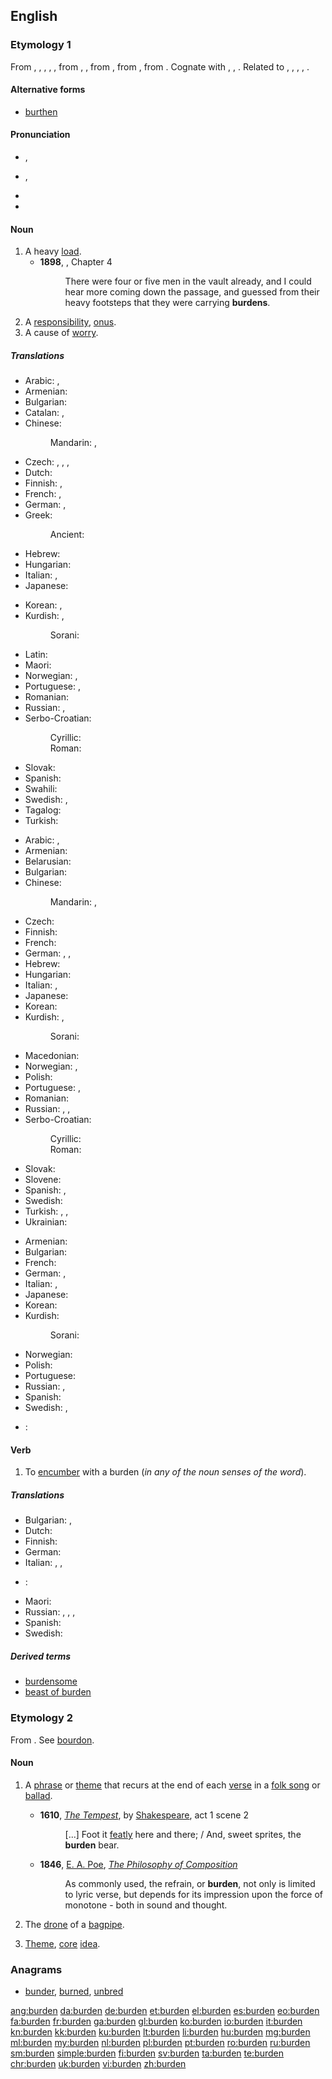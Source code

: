 ==English==
{{wikipedia}}

===Etymology 1===
From {{etyl|enm|en}} {{term|burden|lang=enm}}, {{term|birden|lang=enm}}, {{term|burthen|lang=enm}}, {{term|birthen|lang=enm}}, {{term|byrthen|lang=enm}}, from {{etyl|ang|en}} {{term|byrden|lang=ang}}, {{term|byrþen||burden, load, weight; charge, duty|lang=ang|sc=unicode}}, from {{etyl|gem-pro|en}} {{term/t|gem-pro|*burþinjō||burden}}, from {{etyl|gem-pro|en}} {{term/t|gem-pro|*burþį̄||burden}}, from {{etyl|ine-pro|en}} {{term/t|ine-pro|*bʰer-||to carry, bear}}. Cognate with {{etyl|sco|-}} {{term|burthine||burden|lang=sco}}, {{etyl|gml|-}} {{term|borden||burden|lang=gml}}, {{etyl|gmh|-}} {{term|bürden||burden, load|lang=gmh}}. Related to {{etyl|ang|-}} {{term|byrd||burden|lang=ang}}, {{etyl|de|-}} {{term|Bürde||burden, weight|lang=de}}, {{etyl|da|-}} {{term|byrde||burden|lang=da}}, {{etyl|sv|-}} {{term|börde||burden|lang=sv}}, {{etyl|is|-}} {{term|byrði||burden|lang=is}}.

====Alternative forms====
* [[burthen]] {{qualifier|archaic}}

====Pronunciation====
* {{a|RP}} {{IPA|/ˈbɜːdn/}}, {{X-SAMPA|/"b3:dn/}}
* {{a|GenAm}} {{IPA|/ˈbɝdn/}}, {{X-SAMPA|/"b3`dn/}}
* {{audio|en-us-burden.ogg|Audio (US)}}
* {{rhymes|ɜː(ɹ)dən}}

====Noun====
{{en-noun}}

# A heavy [[load]].
#* '''1898''', {{w|J. Meade Falkner}}, {{w|Moonfleet}} Chapter 4
#*: There were four or five men in the vault already, and I could hear more coming down the passage, and guessed from their heavy footsteps that they were carrying '''burdens'''.
# A [[responsibility]], [[onus]].
# A cause of [[worry]].

=====Translations=====
{{trans-top|heavy load}}
* Arabic: {{t-|ar|حمل|m|tr=ḥiml}}, {{t-|ar|عبء|m|tr=ʿibʾ}}
* Armenian: {{t+|hy|բեռ|tr=beṙ}}
* Bulgarian: {{t+|bg|товар|m|tr=továr}}
* Catalan: {{t+|ca|càrrega|f}}, {{t-|ca|carga}}
* Chinese:
*: Mandarin: {{t|cmn|負荷|sc=Hani}}, {{t|cmn|负荷|tr=fùhè|sc=Hani}}
* Czech: {{t+|cs|břemeno|n}}, {{t-|cs|zatížení|n}}, {{t+|cs|náklad|m}}, {{t-|cs|zátěž|f}}
* Dutch: {{t+|nl|last|m}}
* Finnish: {{t+|fi|kuorma}}, {{t+|fi|taakka}}
* French: {{t+|fr|charge|f}}, {{t+|fr|fardeau|m}}
* German: {{t+|de|Belastung|f}}, {{t+|de|Last|f}}
* Greek:
*: Ancient: {{tø|grc|ἄχθος|n|sc=polytonic}}
* Hebrew: {{t|he|נטל|m|tr=net'el|sc=Hebr}}
* Hungarian: {{t+|hu|teher}}
* Italian: {{t+|it|carico|m}}, {{t+|it|fardello}}
* Japanese: {{t-|ja|積み荷|tr=つみに, tsumini|sc=Jpan}}
{{trans-mid}}
* Korean: {{t|ko|짐|tr=jim|sc=Kore}}, {{t|ko|바리|tr=bari|sc=Kore}}
* Kurdish: {{t|ku|berpirsiyarî|f}}, {{t|ku|bar|m}}
*: Sorani: {{t|ckb|بار گرانی|sc=ku-Arab}}
* Latin: {{t-|la|sarcina}}
* Maori: {{t|mi|wahanga}}
* Norwegian: {{t-|no|byrde|m}}, {{t-|no|belastning|m}}
* Portuguese: {{t+|pt|carga}}, {{t+|pt|fardo|m}}
* Romanian: {{t-|ro|sarcină}}
* Russian: {{t+|ru|ноша|f|tr=nóša}}, {{t+|ru|груз|m|tr=gruz|sc=Cyrl}}
* Serbo-Croatian:
*: Cyrillic: {{t-|sh|бреме|n|alt=бре̏ме}}
*: Roman: {{t-|sh|breme|n|alt=brȅme}}
* Slovak: {{t-|sk|bremeno|n}}
* Spanish: {{t+|es|carga}}
* Swahili: {{t|sw|mzigo}}
* Swedish: {{t+|sv|börda}}, {{t-|sv|belastning}}
* Tagalog: {{t-|tl|dinadalang mabigat}}
* Turkish: {{t+|tr|yük}}
{{trans-bottom}}

{{trans-top|responsibility, onus}}
* Arabic: {{t-|ar|حمل|m|tr=ḥiml}}, {{t-|ar|عبء|m|tr=ʿibʾ}}
* Armenian: {{t+|hy|բեռ|tr=beṙ}}
* Belarusian: {{t-|be|цяжар|m|tr=cjažár|sc=Cyrl}}
* Bulgarian: {{t+|bg|бреме|n|tr=bréme|sc=Cyrl}}
* Chinese:
*: Mandarin: {{t|cmn|負擔|sc=Hani}}, {{t|cmn|负担|tr=fùdān|sc=Hani}}
* Czech: {{t+|cs|břemeno|n}}
* Finnish: {{t+|fi|vastuu}}
* French: {{t+|fr|fardeau|m}}
* German: {{t+|de|Belastung|f}}, {{t+|de|Last|f}}, {{t+|de|Bürde|f}}
* Hebrew: {{t|he|נטל|m|tr=net'el|sc=Hebr}}
* Hungarian: {{t+|hu|teher}}
* Italian: {{t+|it|responsabilità|f}}, {{t+|it|onere|m}}
* Japanese: {{t+|ja|負担|tr=ふたん, futan|sc=Jpan}}
* Korean: {{t|ko|짐|tr=jim|sc=Kore}}
* Kurdish: {{t|ku|berpirsiyarî|f}}, {{t|ku|bar|m}}
*: Sorani: {{t|ckb|بار|sc=ku-Arab}}
{{trans-mid}}
* Macedonian: {{t-|mk|бреме|n|tr=bréme|sc=Cyrl}}
* Norwegian: {{t-|no|byrde|m}}, {{t+|no|ansvar|n}}
* Polish: {{t-|pl|brzemię|n}}
* Portuguese: {{t+|pt|responsabilidade|f}}, {{t+|pt|obrigação}}
* Romanian: {{t-|ro|sarcină}}
* Russian: {{t+|ru|бремя|n|tr=brémja}}, {{t+|ru|тяжесть|f|tr=tjážestʹ|sc=Cyrl}}, {{t+|ru|нагрузка|f|tr=nagrúzka|sc=Cyrl}}
* Serbo-Croatian:
*: Cyrillic: {{t-|sh|бреме|n|alt=бре̏ме}}
*: Roman: {{t-|sh|breme|n|alt=brȅme}}
* Slovak: {{t-|sk|bremeno|n}}
* Slovene: {{t+|sl|breme|n}}
* Spanish: {{t+|es|carga|f}}, {{t+|es|responsabilidad|f}}
* Swedish: {{t+|sv|plikt}}
* Turkish: {{t+|tr|zahmet}}, {{t+|tr|yükümlülük}}, {{t+|tr|sorumluluk}}
* Ukrainian: {{t-|uk|тягар|m|tr=tjahár|sc=Cyrl}}
{{trans-bottom}}

{{trans-top|cause of worry}}
* Armenian: {{t+|hy|բեռ|tr=beṙ}}
* Bulgarian: {{t+|bg|бреме|n}}
* French: {{t+|fr|fardeau|m}}
* German: {{t+|de|Sorge|f}}, {{t+|de|Bürde|f}}
* Italian: {{t+|it|preoccupazione|f}}, {{t+|it|fardello|m}}
* Japanese: {{t-|ja|心配事|tr=しんぱいごと, shimpaigoto|sc=Jpan}}
* Korean: {{t|ko|짐|tr=jim|sc=Kore}}
* Kurdish: {{t|ku|bar|m}}
*: Sorani: {{t|ckb|به‌ڵا|sc=ku-Arab}}
{{trans-mid}}
* Norwegian: {{t-|no|belastning|m}}
* Polish: {{t-|pl|brzemię|n}}
* Portuguese: {{t+|pt|preocupação|f}}
* Russian: {{t+|ru|бремя|n|tr=brémja}}, {{t+|ru|обуза|f|tr=obúza}}
* Spanish: {{t+|es|preocupación|f}}
* Swedish: {{t+|sv|börda}}, {{t-|sv|belastning}}
{{trans-bottom}}

{{checktrans-top}}
{{trans-mid}}
* {{ttbc|te}}: {{t|te|భారం|tr=bhaaraM|sc=Telu}}
{{trans-bottom}}

====Verb====
{{en-verb}}

# {{context|transitive|lang=en}} To [[encumber]] with a burden (''in any of the noun senses of the word'').

=====Translations=====
{{trans-top|encumber}}
* Bulgarian: {{t+|bg|натоварвам}}, {{t+|bg|обременявам}}
* Dutch: {{t+|nl|bezwaren}}
* Finnish: {{t-|fi|kuormata}}
* German: {{t+|de|belasten}}
* Italian: {{t-|it|gravare}}, {{t-|it|appioppare}}, {{t-|it|rifilare}}
{{trans-mid}}
* {{ttbc|ko}}: {{tø|ko|[[짐]]을 [[지우다]]|tr=jim-eul jiuda|sc=Kore}} <!-- was "[[짐]]을 [[지우다]]" - assumed sum-of-parts; if an idiom, use {{t}} instead of {{t-SOP}}. see [[User:Kephir/gadgets/xte#Translation_fixing]] -->
* Maori: {{t|mi|whakawaha}}
* Russian: {{t|ru|обременять|impf|tr=obr'em'en'át'|sc=Cyrl}}, {{t|ru|обременить|pf|tr=obr'em'enít'|sc=Cyrl}}, {{t|ru|отягощать|impf|tr=ot'agoš'át'|sc=Cyrl}}, {{t|ru|отяготить|pf|tr=ot'agotít'|sc=Cyrl}}
* Spanish: {{t-|es|gravar}}
* Swedish: {{t-|sv|belasta}}
{{trans-bottom}}

=====Derived terms=====
* [[burdensome]]
* [[beast of burden]]

===Etymology 2===
From {{etyl|fro|en}} {{term|bordon|lang=fro}}. See [[bourdon]].

====Noun====
{{en-noun}}

# {{context|music|lang=en}} A [[phrase]] or [[theme]] that recurs at the end of each [[verse]] in a [[folk song]] or [[ballad]].
#* '''1610''', ''[[s:The Tempest|The Tempest]]'', by [[w:William Shakespeare|Shakespeare]], act 1 scene 2
#*: [...] Foot it [[featly]] here and there; / And, sweet sprites, the '''burden''' bear.
#* '''1846''', [[w:Edgar Allan Poe|E. A. Poe]], ''[[s:The Philosophy of Composition|The Philosophy of Composition]]''
#*: As commonly used, the refrain, or '''burden''', not only is limited to lyric verse, but depends for its impression upon the force of monotone - both in sound and thought.
# The [[drone]] of a [[bagpipe]].
#: {{rfquotek|Ruddiman}}
# {{context|obsolete|lang=en}} [[theme|Theme]], [[core]] [[idea]].

===Anagrams===
* [[bunder#English|bunder]], [[burned#English|burned]], [[unbred#English|unbred]]

[[ang:burden]]
[[da:burden]]
[[de:burden]]
[[et:burden]]
[[el:burden]]
[[es:burden]]
[[eo:burden]]
[[fa:burden]]
[[fr:burden]]
[[ga:burden]]
[[gl:burden]]
[[ko:burden]]
[[io:burden]]
[[it:burden]]
[[kn:burden]]
[[kk:burden]]
[[ku:burden]]
[[lt:burden]]
[[li:burden]]
[[hu:burden]]
[[mg:burden]]
[[ml:burden]]
[[my:burden]]
[[nl:burden]]
[[pl:burden]]
[[pt:burden]]
[[ro:burden]]
[[ru:burden]]
[[sm:burden]]
[[simple:burden]]
[[fi:burden]]
[[sv:burden]]
[[ta:burden]]
[[te:burden]]
[[chr:burden]]
[[uk:burden]]
[[vi:burden]]
[[zh:burden]]